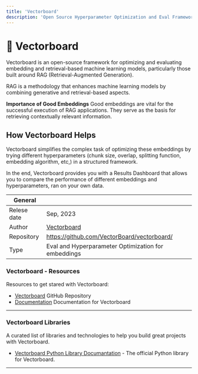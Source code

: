 ```yaml
---
title: 'Vectorboard'
description: 'Open Source Hyperparameter Optimization and Eval Framework for Embeddings 🚀'
---
```


# 💛 Vectorboard

Vectorboard is an open-source framework for optimizing and evaluating embedding and retrieval-based machine learning models, particularly those built around RAG (Retrieval-Augmented Generation).

RAG is a methodology that enhances machine learning models by combining generative and retrieval-based aspects.

**Importance of Good Embeddings**
Good embeddings are vital for the successful execution of RAG applications. They serve as the basis for retrieving contextually relevant information.

## How Vectorboard Helps

Vectorboard simplifies the complex task of optimizing these embeddings by trying different hyperparameters (chunk size, overlap, splitting function, embedding algorithm, etc,) in a structured framework.

In the end, Vectorboard provides you with a Results Dashboard that allows you to compare the performance of different embeddings and hyperparameters, ran on your own data.

| General     |                                                     |
| ----------- | --------------------------------------------------- |
| Relese date | Sep, 2023                                           |
| Author      | [Vectorboard](https://vectorboard.ai)               |
| Repository  | https://github.com/VectorBoard/vectorboard/         |
| Type        | Eval and Hyperparameter Optimization for embeddings |

### Vectorboard - Resources

Resources to get stared with Vectorboard:

- [Vectorboard](https://github.com/vectorboard/vectorboard) GitHub Repository
- [Documentation](https://docs.vectorboard.ai) Documentation for Vectorboard

---

### Vectorboard Libraries

A curated list of libraries and technologies to help you build great projects with Vectorboard.

- [Vectorboard Python Library Documantation](https://docs.vectorboard.ai) - The official Python library for Vectorboard.

---
